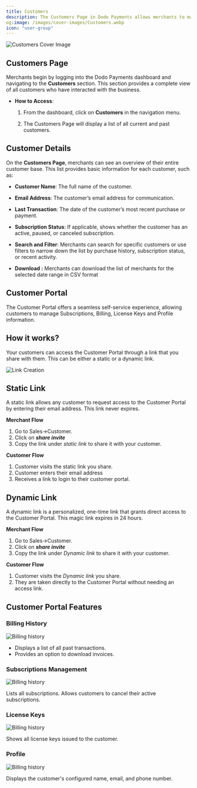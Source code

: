 ```yaml
---
title: Customers
description: The Customers Page in Dodo Payments allows merchants to manage their customer relationships by providing a detailed view of all customers who have made a purchase.
og:image: /images/cover-images/Customers.webp
icon: "user-group"
---
```

<Frame>
    <img src="/images/cover-images/Customers.webp" alt="Customers Cover Image"/>
</Frame>

## **Customers Page**

Merchants begin by logging into the Dodo Payments dashboard and navigating to the **Customers** section. This section provides a complete view of all customers who have interacted with the business.

* **How to Access**:

  1. From the dashboard, click on **Customers** in the navigation menu.

  2. The Customers Page will display a list of all current and past customers.

## **Customer Details**&#x20;

On the **Customers Page**, merchants can see an overview of their entire customer base. This list provides basic information for each customer, such as:

* **Customer Name**: The full name of the customer.

* **Email Address**: The customer’s email address for communication.

* **Last Transaction**: The date of the customer’s most recent purchase or payment.

* **Subscription Status**: If applicable, shows whether the customer has an active, paused, or canceled subscription.

* **Search and Filter**: Merchants can search for specific customers or use filters to narrow down the list by purchase history, subscription status, or recent activity.

* **Download :** Merchants can download the list of merchants for the selected date range in CSV format


## Customer Portal
The Customer Portal offers a seamless self-service experience, allowing customers to manage Subscriptions, Billing, License Keys and Profile information.

## How it works?

Your customers can access the Customer Portal through a link that you share with them. This can be either a static or a dynamic link.

<Frame>
    <img src="/images/customer-portal/link.png" alt="Link Creation"/>
</Frame>

## Static Link

A static link allows any customer to request access to the Customer Portal by entering their email address. This link never expires.

**Merchant Flow**

1. Go to Sales→Customer.
2. Click on ***share invite***
3. Copy the link under *static link* to share it with your customer.

**Customer Flow**

1. Customer visits the static link you share.
2. Customer enters their email address
3. Receives a link to login to their customer portal.

## Dynamic Link

A dynamic link is a personalized, one-time link that grants direct access to the Customer Portal. This magic link expires in 24 hours.

**Merchant Flow**

1. Go to Sales→Customer.
2. Click on ***share invite***
3. Copy the link under *Dynamic link* to share it with your customer.

**Customer Flow**

1. Customer visits the *Dynamic link* you share.
2. They are taken directly to the Customer Portal without needing an access link.

## Customer Portal Features

### Billing History

<Frame>
    <img src="/images/customer-portal/billinghistory.png" alt="Billing history"/>
</Frame>

- Displays a list of all past transactions.
- Provides an option to download invoices.

### Subscriptions Management

<Frame>
    <img src="/images/customer-portal/subscriptions.png" alt="Billing history"/>
</Frame>

Lists all subscriptions.
Allows customers to cancel their active subscriptions.

### License Keys
<Frame>
    <img src="/images/customer-portal/licensekeys.png" alt="Billing history"/>
</Frame>

Shows all license keys issued to the customer.

### Profile
<Frame>
    <img src="/images/customer-portal/profile.png" alt="Billing history"/>
</Frame>

Displays the customer's configured name, email, and phone number.